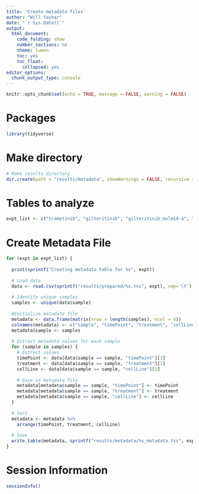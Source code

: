 ---
title: 'Create metadata files'
author: "Will Yashar"
date: "`r Sys.Date()`"
output:
  html_document:
    code_folding: show
    number_sections: no
    theme: lumen
    toc: yes
    toc_float:
      collapsed: yes
editor_options:
  chunk_output_type: console
---

```{r setup, include=FALSE}
knitr::opts_chunk$set(echo = TRUE, message = FALSE, warning = FALSE)
```

# Packages
```{r}
library(tidyverse)
```

# Make directory
```{r}
# Make results directory
dir.create(path = "results/metadata", showWarnings = FALSE, recursive = TRUE)
```

# Tables to analyze
```{r}
expt_list <- c("trametinib", "gilteritinib", "gilteritinib_molm14-a", "gilteritinib_molm14-b")
```

# Create Metadata File
```{r}

for (expt in expt_list) {
  
  print(sprintf("Creating metadata table for %s", expt))
  
  # Load data
  data <- read.csv(sprintf("results/prepared/%s.tsv", expt), sep='\t')
  
  # Identify unique samples
  samples <- unique(data$sample)
  
  #Initialize metadata file
  metadata <- data.frame(matrix(nrow = length(samples), ncol = 4))
  colnames(metadata) <- c("sample", "timePoint", "treatment", "cellLine")
  metadata$sample <- samples
  
  # Extract metadata values for each sample
  for (sample in samples) {
    # Extract values
    timePoint <- data[data$sample == sample, "timePoint"][1]
    treatment <- data[data$sample == sample, "treatment"][1]
    cellLine <- data[data$sample == sample, "cellLine"][1]
    
    # Save in metadata file
    metadata[metadata$sample == sample, "timePoint"] <- timePoint
    metadata[metadata$sample == sample, "treatment"] <- treatment
    metadata[metadata$sample == sample, "cellLine"] <- cellLine
  }
  
  # Sort
  metadata <- metadata %>% 
    arrange(timePoint, treatment, cellLine)
  
  # Save
  write.table(metadata, sprintf("results/metadata/%s_metadata.tsv", expt), sep = "\t", row.names = FALSE)
}
```

# Session Information

```{r}
sessionInfo()
```